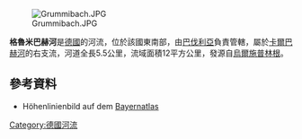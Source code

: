 {{Coord|49|51|34.84|N|9|40|51.55|E|display=title}}
[[Image:Grummibach.JPG|right]]

'''格魯米巴赫河'''是[[德國|德國]]的河流，位於該國東南部，由[[巴伐利亞|巴伐利亞]]負責管轄，屬於[[卡爾巴赫河_(美因河支流)|卡爾巴赫河]]的右支流，河道全長5.5公里，流域面積12平方公里，發源自[[烏爾施普林根|烏爾施普林根]]。

==參考資料==
* Höhenlinienbild auf dem [http://geoportal.bayern.de/bayernatlas?base=910 Bayernatlas] {{Wayback|url=http://geoportal.bayern.de/bayernatlas?base=910 |date=20130202024548 }}

{{Germany-geo-stub}}
[[Category:德國河流|Category:德國河流]]